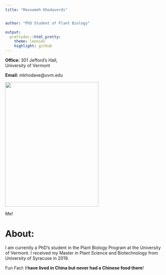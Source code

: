 ```yaml
---
title: "Masoumeh Khodaverdi"


author: "PhD Student of Plant Biology"

output: 
  prettydoc::html_pretty:
    theme: leonids
    highlight: github
---
```

<p align="center">

**Office:** 301 Jefford's Hall, <br>
University of Vermont

    
**Email:** mkhodave@uvm.edu   

<img src="image.jpeg" width="300" height="400" />

Me!

# About:

I am currently a PhD’s student in the Plant Biology Program at the University of Vermont. I received my Master  in Plant Science and Biotechnology from University of Syracuse in 2019.


Fun Fact: **I have lived in China but never had a Chinese food there**!
